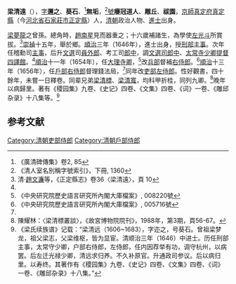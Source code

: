 '''梁清遠'''（{{bd|1606年||1683年|catIdx=}}），[[表字|字]]'''邇之'''、'''葵石'''、<ref name="#1">《廣清碑傳集》卷2, 85</ref>'''無垢'''，<ref>《清人室名別稱字號索引》，下冊, 1360</ref>[[號|號]]'''癭冠道人'''、'''雕丘'''、'''祓園'''，[[京師|京師]][[真定府|真定府]][[真定縣|真定縣]]（今[[河北省|河北省]][[石家莊市|石家莊市]][[正定縣|正定縣]]）人，[[清朝|清朝]]政治人物、[[進士|進士]]出身。

[[梁夢龍|梁夢龍]]之曾孫。總角時，[[趙南星|趙南星]]見而器重之；十六歲補諸生，為學使[[左光斗|左光斗]]所賞拔。<ref>清‧[[趙文濂|趙文濂]]等，《正定縣志》卷36〈梁清遠〉，頁 10</ref>[[崇禎|崇禎]]十五年，舉於鄉。[[順治|順治]]三年（1646年），進士出身，授[[刑部|刑部]][[主事|主事]]。次年任稽勳司[[主事|主事]]，后升[[文選|文選]]司[[員外郎|員外郎]]、考工司[[郎中|郎中]]，調[[文選司|文選司]][[郎中|郎中]]、[[太常寺|太常寺]][[少卿|少卿]][[提督|提督]][[四譯館|四譯館]]。<ref name="#1"/>[[順治|順治]]十一年（1654年），任[[大理寺卿|大理寺卿]]，<ref>《中央研究院歷史語言研究所內閣大庫檔案》, 008220號</ref>改[[兵部|兵部]]督補[[右侍郎|右侍郎]]。<ref>《中央研究院歷史語言研究所內閣大庫檔案》, 005716號</ref>[[順治|順治]]十三年（1656年），任[[戶部右侍郎|戶部右侍郎]]督理錢法局，<ref name="#1"/>同年改[[吏部左侍郎|吏部左侍郎]]。性好觀書，四十餘年，未嘗一日釋卷。同辈兄弟[[梁清標|梁清標]]、[[梁清寬|梁清寬]]，均科甲折桂，同列九卿。<ref>陳耀林：〈梁清標叢談〉，《故宮博物院院刊》，1988年，第3期，頁56-67。</ref>晚年以病歸里。著有《稷园集》九卷、《史记》四卷、《文集》四卷、《词》一卷、《雕邱杂录》十八集等。<ref>《梁氏续族谱》记载：“梁清远（1606~1683），字迩之，号葵石。曾祖梁梦龙，祖父梁志，父梁维枢，皆为显宦。清顺治三年（1646）中进士。历任刑部主事，太常守少卿，户部右侍郎，左侍郎，任内因荐举有功，调守杭州，以病罢。后左迁光禄少卿，清远求归养。不久补原官。升通政司参议。后以病归里。以寿终。其著作有《稷园集》九卷、《史记》四卷、《文集》四卷、《词》一卷、《雕邱杂录》十八集。”</ref>

==参考文献==
{{reflist|2}}

{{順治三年丙戌科殿試金榜}}

[[Category:清朝吏部侍郎|Category:清朝吏部侍郎]]
[[Category:清朝戶部侍郎|Category:清朝戶部侍郎]]